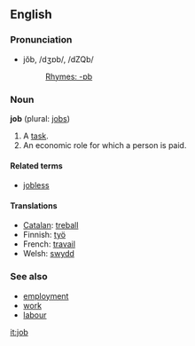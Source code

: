 ==English==
===Pronunciation===
*jŏb, /dʒɒb/, /dZQb/
*:[[Rhymes:English:-ɒb|Rhymes: -ɒb]]

===Noun===
'''job''' (plural: [[jobs]])

#A [[task]].
#An economic role for which a person is paid.

====Related terms====
*[[jobless]]

====Translations====
*[[Catalan]]: [[treball]]
*Finnish: [[työ]]
*French: [[travail]]
*Welsh: [[swydd]]

===See also===
*[[employment]]
*[[work]]
*[[labour]]

[[it:job]]
